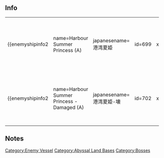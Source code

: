 ==Info==
{|
| valign="top" |
{{enemyshipinfo2
| name=Harbour Summer Princess (A)
| japanesename=港湾夏姫
| id=699
| image=[[File:Seikan699.png|x286px]]
| color=red
| type=Installation
| class=Abyssal
| hp=500
| firepower=170
| armor=147
| torpedo=0
| evasion=?
| AA=170
| aircraft=162
| speed=None
| LOS=?
| ASW=?
| range=Long
| luck=?
| slot=?
| slot1=[[List_of_equipment_used_by_the_enemy|15inch Coastal Artillery]]
| slot2=[[List_of_equipment_used_by_the_enemy|15inch Coastal Artillery]]
| slot3=[[List_of_equipment_used_by_the_enemy|Abyssal Liberation Land-based Dive Bomber]]
| slot4=[[List_of_equipment_used_by_the_enemy|Abyssal Liberation Land-based Dive Bomber]]
| space1=0
| space2=0
| space3=81
| space4=81
}}
| style="width: 50px;" |
| valign="top" |
{{enemyshipinfo2
| name=Harbour Summer Princess (B)
| japanesename=港湾夏姫
| id=700
| image=[[File:Seikan699.png|x286px]]
| color=red
| type=Installation
| class=Abyssal
| hp=650
| firepower=188
| armor=157
| torpedo=0
| evasion=?
| AA=180
| aircraft=177
| speed=None
| LOS=?
| ASW=?
| range=Long
| luck=?
| slot1=[[List_of_equipment_used_by_the_enemy|15inch Coastal Artillery]]
| slot2=[[List_of_equipment_used_by_the_enemy|15inch Coastal Artillery]]
| slot3=[[List_of_equipment_used_by_the_enemy|Abyssal Liberation Land-based Dive Bomber Ace]]
| slot4=[[List_of_equipment_used_by_the_enemy|Abyssal Liberation Land-based Dive Bomber]]
| space1=0
| space2=0
| space3=81
| space4=96
}}
| style="width: 50px;" |
| valign="top" |
{{enemyshipinfo2
| name=Harbour Summer Princess (C)
| japanesename=港湾夏姫
| id=701
| image=[[File:Seikan699.png|x286px]]
| color=red
| type=Installation
| class=Abyssal
| hp=750
| firepower=200
| armor=167
| torpedo=0
| evasion=?
| AA=188
| aircraft=192
| speed=None
| LOS=?
| ASW=?
| range=Long
| luck=?
| slot1=[[List_of_equipment_used_by_the_enemy|15inch Coastal Artillery]]
| slot2=[[List_of_equipment_used_by_the_enemy|15inch Coastal Artillery]]
| slot3=[[List_of_equipment_used_by_the_enemy|Abyssal Liberation Land-based Dive Bomber Ace]]
| slot4=[[List_of_equipment_used_by_the_enemy|Abyssal Liberation Land-based Dive Bomber Ace]]
| space1=0
| space2=0
| space3=96
| space4=96
}}
|-
| valign="top" |
{{enemyshipinfo2
| name=Harbour Summer Princess - Damaged (A)
| japanesename=港湾夏姫-壊
| id=702
| image=[[File:Seikan702.png|x286px]]
| color=red
| type=Installation
| class=Abyssal
| hp=500
| firepower=170
| armor=164
| torpedo=0
| evasion=?
| AA=170
| aircraft=162
| speed=None
| LOS=?
| ASW=?
| range=Long
| luck=?
| slot1=[[List_of_equipment_used_by_the_enemy|15inch Coastal Artillery]]
| slot2=[[List_of_equipment_used_by_the_enemy|15inch Coastal Artillery]]
| slot3=[[List_of_equipment_used_by_the_enemy|Abyssal Liberation Land-based Dive Bomber]]
| slot4=[[List_of_equipment_used_by_the_enemy|Abyssal Liberation Land-based Dive Bomber]]
| space1=0
| space2=0
| space3=81
| space4=81
}}
| style="width: 50px;" |
| valign="top" |
{{enemyshipinfo2
| name=Harbour Summer Princess - Damaged (B)
| japanesename=港湾夏姫-壊
| id=703
| image=[[File:Seikan702.png|x286px]]
| color=red
| type=Installation
| class=Abyssal
| hp=650
| firepower=188
| armor=184
| torpedo=0
| evasion=?
| AA=180
| aircraft=177
| speed=None
| LOS=?
| ASW=?
| range=Long
| luck=?
| slot1=[[List_of_equipment_used_by_the_enemy|15inch Coastal Artillery]]
| slot2=[[List_of_equipment_used_by_the_enemy|15inch Coastal Artillery]]
| slot3=[[List_of_equipment_used_by_the_enemy|Abyssal Liberation Land-based Dive Bomber Ace]]
| slot4=[[List_of_equipment_used_by_the_enemy|Abyssal Liberation Land-based Dive Bomber]]
| space1=0
| space2=0
| space3=81
| space4=96
}}
| style="width: 50px;" |
| valign="top" |
{{enemyshipinfo2
| name=Harbour Summer Princess - Damaged (C)
| japanesename=港湾夏姫-壊
| id=704
| image=[[File:Seikan702.png|x286px]]
| color=red
| type=Installation
| class=Abyssal
| hp=750
| firepower=200
| armor=214
| torpedo=0
| evasion=?
| AA=188
| aircraft=192
| speed=None
| LOS=?
| ASW=?
| range=Long
| luck=?
| slot1=[[List_of_equipment_used_by_the_enemy|15inch Coastal Artillery]]
| slot2=[[List_of_equipment_used_by_the_enemy|15inch Coastal Artillery]]
| slot3=[[List_of_equipment_used_by_the_enemy|Abyssal Liberation Land-based Dive Bomber Ace]]
| slot4=[[List_of_equipment_used_by_the_enemy|Abyssal Liberation Land-based Dive Bomber Ace]]
| space1=0
| space2=0
| space3=96
| space4=96
}}
|}
==Notes==
{{HybridInstallation}}
{{Enemyshiplist}}
[[Category:Enemy Vessel]][[Category:Abyssal Land Bases]][[Category:Bosses]]